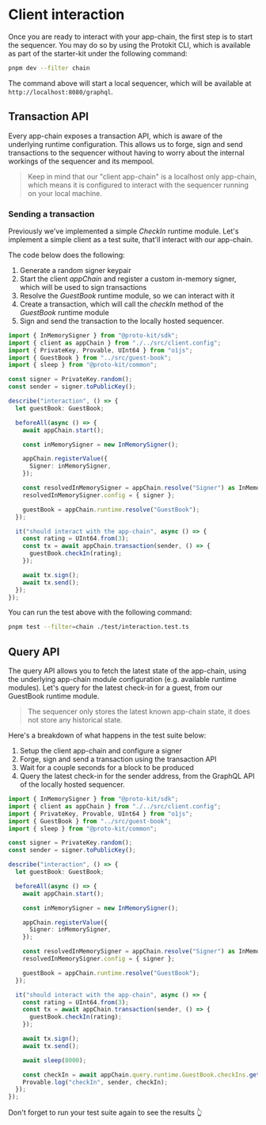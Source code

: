 # Client interaction

Once you are ready to interact with your app-chain, the first step is to start the sequencer.
You may do so by using the Protokit CLI, which is available as part of the starter-kit under the 
following command:

```bash
pnpm dev --filter chain
```

The command above will start a local sequencer, which will be available at `http://localhost:8080/graphql`.

## Transaction API

Every app-chain exposes a transaction API, which is aware of the underlying runtime configuration.
This allows us to forge, sign and send transactions to the sequencer without having to worry about
the internal workings of the sequencer and its mempool.

> Keep in mind that our "client app-chain" is a localhost only app-chain, which means it is
configured to interact with the sequencer running on your local machine.

### Sending a transaction

Previously we've implemented a simple _CheckIn_ runtime module. Let's implement a simple client as
a test suite, that'll interact with our app-chain.

The code below does the following:
1. Generate a random signer keypair
2. Start the client _appChain_ and register a custom in-memory signer, which will be used to sign transactions
3. Resolve the _GuestBook_ runtime module, so we can interact with it
4. Create a transaction, which will call the _checkIn_ method of the _GuestBook_ runtime module
5. Sign and send the transaction to the locally hosted sequencer.


```typescript showLineNumbers {30-35} filename="packages/chain/test/interaction.test.ts"
import { InMemorySigner } from "@proto-kit/sdk";
import { client as appChain } from "./../src/client.config";
import { PrivateKey, Provable, UInt64 } from "o1js";
import { GuestBook } from "../src/guest-book";
import { sleep } from "@proto-kit/common";

const signer = PrivateKey.random();
const sender = signer.toPublicKey();

describe("interaction", () => {
  let guestBook: GuestBook;

  beforeAll(async () => {
    await appChain.start();

    const inMemorySigner = new InMemorySigner();

    appChain.registerValue({
      Signer: inMemorySigner,
    });

    const resolvedInMemorySigner = appChain.resolve("Signer") as InMemorySigner;
    resolvedInMemorySigner.config = { signer };

    guestBook = appChain.runtime.resolve("GuestBook");
  });

  it("should interact with the app-chain", async () => {
    const rating = UInt64.from(3);
    const tx = await appChain.transaction(sender, () => {
      guestBook.checkIn(rating);
    });

    await tx.sign();
    await tx.send();
  });
});
```

You can run the test above with the following command:

```bash
pnpm test --filter=chain ./test/interaction.test.ts
```

## Query API

The query API allows you to fetch the latest state of the app-chain, using the underlying app-chain module configuration (e.g. available runtime modules).
Let's query for the latest check-in for a guest, from our GuestBook runtime module.

> The sequencer only stores the latest known app-chain state, it does not store any historical state.

Here's a breakdown of what happens in the test suite below:
1. Setup the client app-chain and configure a signer
2. Forge, sign and send a transaction using the transaction API
3. Wait for a couple seconds for a block to be produced
4. Query the latest check-in for the sender address, from the GraphQL API of the locally hosted sequencer.

```typescript showLineNumbers {37-40} filename="packages/chain/test/interaction.test.ts"
import { InMemorySigner } from "@proto-kit/sdk";
import { client as appChain } from "./../src/client.config";
import { PrivateKey, Provable, UInt64 } from "o1js";
import { GuestBook } from "../src/guest-book";
import { sleep } from "@proto-kit/common";

const signer = PrivateKey.random();
const sender = signer.toPublicKey();

describe("interaction", () => {
  let guestBook: GuestBook;

  beforeAll(async () => {
    await appChain.start();

    const inMemorySigner = new InMemorySigner();

    appChain.registerValue({
      Signer: inMemorySigner,
    });

    const resolvedInMemorySigner = appChain.resolve("Signer") as InMemorySigner;
    resolvedInMemorySigner.config = { signer };

    guestBook = appChain.runtime.resolve("GuestBook");
  });

  it("should interact with the app-chain", async () => {
    const rating = UInt64.from(3);
    const tx = await appChain.transaction(sender, () => {
      guestBook.checkIn(rating);
    });

    await tx.sign();
    await tx.send();

    await sleep(8000);

    const checkIn = await appChain.query.runtime.GuestBook.checkIns.get(sender);
    Provable.log("checkIn", sender, checkIn);
  });
});
```

Don't forget to run your test suite again to see the results 👆
